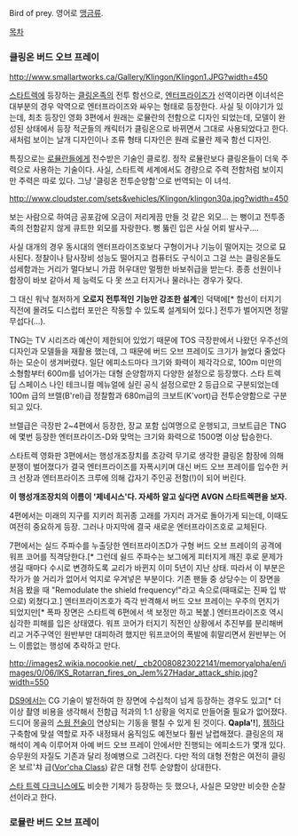 Bird of prey. 영어로 [[맹금류]].

[[목차]]

=== 클링온 버드 오브 프레이 ===
http://www.smallartworks.ca/Gallery/Klingon/Klingon1.JPG?width=450


[[스타트렉]]에 등장하는 [[클링온]]족의 전투 함선으로, [[엔터프라이즈]]가 선역이라면 이녀석은 대부분의 경우 악역으로 엔터프라이즈와 싸우는 형태로 등장한다.  사실 뒷 이야기가 있는데, 최초 등장인 영화 3편에서 원래는 로뮬란의 전함으로 디자인 되었는데, 모델이 완성된 상태에서 등장 적군들의 캐릭터가 클링온으로 바뀌면서 그대로 사용되었다고 한다. 새처럼 보이는 날개 디자인이나 조류 형태 디자인은 원래 로뮬란 제국 함선 디자인.

특징으로는 [[로뮬란]]들에게 전수받은 기술인 클로킹. 정작 로뮬란보다 클링온들이 더욱 주력으로 사용하는 기술이다. 사실, 스타트렉 세계에서도 경량으로 주력 전함처럼 보이지만 주력은 따로 있다. 그냥 '클링온 전투순양함'으로 번역되는 이 녀석.

http://www.cloudster.com/sets&vehicles/Klingon/klingon30a.jpg?width=450

보는 사람으로 하여금 공포감에 오금이 저리게끔 만들 것 같은 외모... 는 뻥이고 전투종족의 전함같지 않게 큐트한 외모를 자랑한다. 뻥 뚫린 입은 사실 어뢰 발사구....

사실 대개의 경우 동시대의 엔터프라이즈호보다 구형이거나 기능이 떨어지는 것으로 묘사된다. 정찰이나 탐사장비 성능도 떨어지고 컴퓨터도 구식이고 그걸 쓰는 클링온들도 섬세함과는 거리가 멀다보니 가끔 허우대만 멀쩡한 바보취급을 받는다. 종종 선원이나 함장이 바보 같아서 제 능력도 다 못 쓰고 터지거나 물러나는 경우가 잦다.

그 대신 워낙 철저하게 '''오로지 전투적인 기능만 강조한 설계'''인 덕택에[* 함선이 터지기 직전에 몰려도 디스럽터 포만은 작동할 수 있도록 설계되어 있다.] 전투가 벌어지면 정말 무섭다(…). 

TNG는 TV 시리즈라 예산이 제한되어 있었기 때문에 TOS 극장판에서 나왔던 우주선의 디자인과 모델들을 재활용 했는데, 그 때문에 버드 오브 프레이도 크기가 늘었다 줄었다 하는 모순이 생겨버렸다. 일단 에피소드마다 크기와 화력이 제각각으로, 100m 미만의 소형함부터 600m를 넘어가는 대형 순양함까지 다양한 설정으로 등장했다. 스타 트렉 딥 스페이스 나인 테크니컬 메뉴얼에 실린 공식 설정으로만 2 등급으로 구분되었는데 100m 급의 브렐(B'rel)급 정찰함과 680m급의 크보트(K'vort)급 전투순양함으로 구분되고 있다. 

브렐급은 극장판 2~4편에서 등장한, 장교 포함 십여명으로 운행되고, 크보트급은 TNG에 몇번 등장한 엔터프라이즈-D와 맞먹는 크기와 화력으로 1500명 이상 탑승한다.

스타트렉 영화판 3편에서는 행성개조장치를 초강력 무기로 생각한 클링온 함장에 의해 분쟁이 벌어졌다가 결국 엔터프라이즈를 자폭시키며 대신 버드 오브 프레이를 입수한 커크 선장과 엔터프라이즈 크루에 의해 갑자기 주인공 전함(!)이 되어 버린다. 

'''이 행성개조장치의 이름이 '제네시스'다. 자세하 알고 싶다면 AVGN 스타트렉편을 보자.'''

4편에서는 미래의 지구를 지키러 희귀종 고래를 가지러 과거로 돌아가게 되는데, 이때도 여전히 중요하게 등장. 그러나 마지막에 결국 새로운 엔터프라이즈호로 교체된다.

7편에서는 실드 주파수를 누출당한 엔터프라이즈D가 구형 버드 오브 프레이의 공격에 워프 코어를 직격당한다.[* 그런데 쉴드 주파수는 보그에게 피터지게 깨진 후로 문제가 생길 때마다 수시로 변경하도록 교리가 바뀐지 이미 5년이 지난 상태. 따라서 이 부분은 작가가 쓸 거리가 없어서 억지로 우겨넣은 부분이다. 기존 팬들 중 상당수는 이 장면을 처음 봤을 때 "Remodulate the shield frequency!"라고 속으로(때때로는 진짜 입 밖으로) 외쳤다고.] 엔터프라이즈호가 즉각 반격해서 버드 오브 프레이는 우주의 먼지가 되었지만[* 폭파 장면은 스타트렉 6편에서 색 보정만 하고 복붙.] 엔터프라이즈호 역시 심각한 피해를 입은 상태였다. 워프 코어가 터지기 직전인 상황에서 추진부를 분리해버리고 거주구역인 원반부만 대피하려 했지만 워프코어의 폭발에 휘말리면서 원반부는 어느 이름없는 행성에 추락하고 만다. 

http://images2.wikia.nocookie.net/__cb20080823022141/memoryalpha/en/images/0/06/IKS_Rotarran_fires_on_Jem%27Hadar_attack_ship.jpg?width=550

[[DS9]]에서는 CG 기술이 발전하여 한 장면에 수십척이 넘게 등장하는 경우도 있고[* 더 이상 촬영 비용을 생각해서 전함급 적과의 1:1 상황을 억지로 만들어줄 필요가 없어졌다. 드디어 몽골의 [[스웜 전술]]이 연상되는 기동을 펼칠 수 있게 된 것이다. '''Qapla'!'''], [[젬하다]] 구축함에 맞설 역할로 자주 내정돼서 움직임도 예전보다 훨씬 날렵해졌다. 클링온의 재해석이 계속 이루어져 아예 버드 오브 프레이 안에서만 진행되는 에피소드가 몇개 있다. 승무원의 자질도 기존과 달리 정예병으로 그려진다. 다만 적의 대형 전함은 여전히 클링온 보르'챠 급([http://en.memory-alpha.org/wiki/Vor%27cha_class Vor'cha Class]) 같은 대형 전투 순양함이 상대한다.

[[스타 트렉 다크니스]]에도 비슷한 기체가 등장하는 듯 했으나, 사실은 모양만 비슷한 순찰선이라고 한다.


=== 로뮬란 버드 오브 프레이 ===
